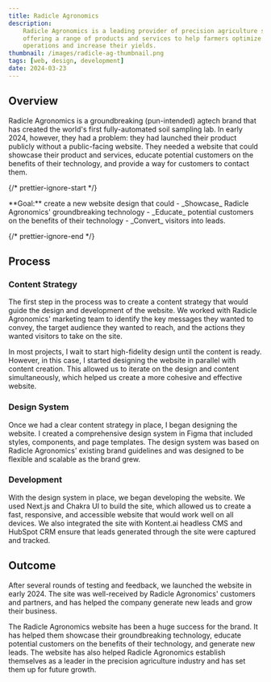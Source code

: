 ```yaml
---
title: Radicle Agronomics
description:
    Radicle Agronomics is a leading provider of precision agriculture solutions,
    offering a range of products and services to help farmers optimize their
    operations and increase their yields.
thumbnail: /images/radicle-ag-thumbnail.png
tags: [web, design, development]
date: 2024-03-23
---
```



## Overview

Radicle Agronomics is a groundbreaking (pun-intended) agtech brand that has
created the world's first fully-automated soil sampling lab. In early 2024,
however, they had a problem: they had launched their product publicly without a
public-facing website. They needed a website that could showcase their product
and services, educate potential customers on the benefits of their technology,
and provide a way for customers to contact them.

<ImageWithCaption
    src="/images/radag-radicle-lab.png"
    alt="Radicle Agronomics Radicle Lab"
    caption="Radicle Agronomics' Radicle Lab, the first fully automated soil-testing lab."
/>

{/* prettier-ignore-start */}

<Callout emoji="🎯">
  **Goal:** create a new website design that could
    - _Showcase_ Radicle Agronomics' groundbreaking technology
    - _Educate_ potential customers on the benefits of their technology
    - _Convert_ visitors into leads.
</Callout>

{/* prettier-ignore-end */}

## Process

### Content Strategy

The first step in the process was to create a content strategy that would guide
the design and development of the website. We worked with Radicle Agronomics'
marketing team to identify the key messages they wanted to convey, the target
audience they wanted to reach, and the actions they wanted visitors to take on
the site.

In most projects, I wait to start high-fidelity design until the content is
ready. However, in this case, I started designing the website in parallel with
content creation. This allowed us to iterate on the design and content
simultaneously, which helped us create a more cohesive and effective website.

<ImageWithCaption
    src="/images/radag-page-templates.png"
    alt="Radicle Agronomics design system"
    caption="Radicle Agronomics' page wireframes."
/>

### Design System

Once we had a clear content strategy in place, I began designing the website. I
created a comprehensive design system in Figma that included styles, components,
and page templates. The design system was based on Radicle Agronomics' existing
brand guidelines and was designed to be flexible and scalable as the brand grew.

<ImageWithCaption
    src="/images/radag-design-system.png"
    alt="Radicle Agronomics design system"
    caption="Radicle Agronomics' web design system."
/>

### Development

With the design system in place, we began developing the website. We used
Next.js and Chakra UI to build the site, which allowed us to create a fast,
responsive, and accessible website that would work well on all devices. We also
integrated the site with Kontent.ai headless CMS and HubSpot CRM ensure that
leads generated through the site were captured and tracked.

## Outcome

After several rounds of testing and feedback, we launched the website in
early 2024. The site was well-received by Radicle Agronomics' customers and
partners, and has helped the company generate new leads and grow their business.

The Radicle Agronomics website has been a huge success for the brand. It has
helped them showcase their groundbreaking technology, educate potential
customers on the benefits of their technology, and generate new leads. The
website has also helped Radicle Agronomics establish themselves as a leader in
the precision agriculture industry and has set them up for future growth.

<div className="ml-[calc(-50vw+50%)] w-screen">
    <GalleryGrid
        images={[
            {
                src: '/images/radag-homepage.png',
                alt: 'Radicle Agronomics home page',
            },
            {
                src: '/images/radag-product-page.png',
                alt: 'Radicle Agronomics product page',
            },
            {
                src: '/images/radag-radicle-app-features.png',
                alt: 'Radicle Agronomics Radicle App page features section',
            },
            {
                src: '/images/radag-radicle-lab-comparison.png',
                alt: 'Radicle Agronomics Radicle Lab comparison section',
            },
        ]}
    />
</div>
